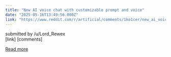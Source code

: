 ```yaml
---
title: "New AI voice chat with customizable prompt and voice"
date: "2025-05-16T13:49:56.000Z"
link: "https://www.reddit.com/r/artificial/comments/1ko1cer/new_ai_voice_chat_with_customizable_prompt_and/"
---
```


submitted by    /u/Lord_Rewex  
 [link]   [comments]

[Read more](https://www.reddit.com/r/artificial/comments/1ko1cer/new_ai_voice_chat_with_customizable_prompt_and/)
